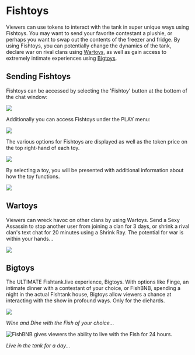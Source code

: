 # Fishtoys

Viewers can use tokens to interact with the tank in super unique ways using Fishtoys. You may want to send your favorite contestant a plushie, or perhaps you want to swap out the contents of the freezer and fridge. By using Fishtoys, you can potentially change the dynamics of the tank, declare war on rival clans using [Wartoys](https://fishtanklive.mintlify.app/pages/site/fishtoys#wartoys), as well as gain access to extremely intimate experiences using [Bigtoys](https://fishtanklive.mintlify.app/pages/site/fishtoys#bigtoys).&#x20;

## Sending Fishtoys

Fishtoys can be accessed by selecting the 'Fishtoy' button at the bottom of the chat window:

![](/fishtoychat.png)

Additionally you can access Fishtoys under the PLAY menu:

![](/FISHTOYSPLAY.png)

The various options for Fishtoys are displayed as well as the token price on the top right-hand of each toy.&#x20;

![](/FISHTOYS.png)

By selecting a toy, you will be presented with additional information about how the toy functions.

![](/VIRTUALSHARKATTACK.png)

## Wartoys

Viewers can wreck havoc on other clans by using Wartoys. Send a Sexy Assassin to stop another user from joining a clan for 3 days, or shrink a rival clan's text chat for 20 minutes using a Shrink Ray. The potential for war is within your hands...

![](/wartoys.png)

## Bigtoys

The ULTIMATE Fishtank.live experience, Bigtoys. With options like Finge, an intimate dinner with a contestant of your choice, or FishBNB, spending a night in the actual Fishtank house, Bigtoys allow viewers a chance at interacting with the show in profound ways. Only for the diehards.

![](/FINGE.png)

*Wine and Dine with the Fish of your choice...*

![FishBNB gives viewers the ability to live with the Fish for 24 hours.](/FISHBNB.png "Live in the tank for a day...")

*Live in the tank for a day...*